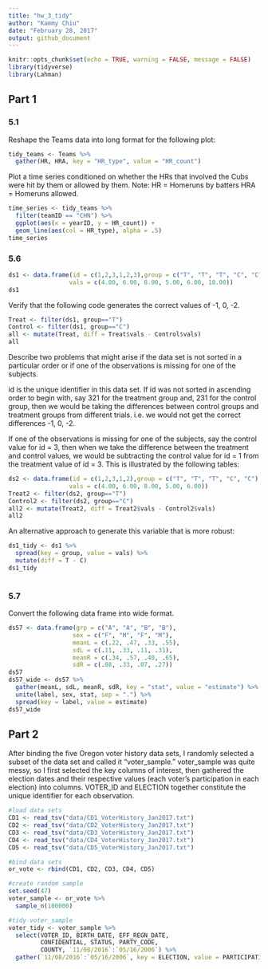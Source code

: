 ```yaml
---
title: "hw_3_tidy"
author: "Kammy Chiu"
date: "February 28, 2017"
output: github_document
---
```


```r
knitr::opts_chunk$set(echo = TRUE, warning = FALSE, message = FALSE)
library(tidyverse)
library(Lahman)
```
## Part 1
### 5.1
Reshape the Teams data into long format for the following plot:
```r
tidy_teams <- Teams %>%
  gather(HR, HRA, key = "HR_type", value = "HR_count")
```

Plot a time series conditioned on whether the HRs that involved the Cubs were hit by them or allowed by them. Note: HR = Homeruns by batters HRA = Homeruns allowed.
```r
time_series <- tidy_teams %>%
  filter(teamID == "CHN") %>%
  ggplot(aes(x = yearID, y = HR_count)) +
  geom_line(aes(col = HR_type), alpha = .5)
time_series
```

### 5.6

```r
ds1 <- data.frame(id = c(1,2,3,1,2,3),group = c("T", "T", "T", "C", "C", "C"),
                 vals = c(4.00, 6.00, 8.00, 5.00, 6.00, 10.00))
ds1
```

Verify that the following code generates the correct values of -1, 0, -2.
```r
Treat <- filter(ds1, group=="T")
Control <- filter(ds1, group=="C")
all <- mutate(Treat, diff = Treat$vals - Control$vals)
all
```

Describe two problems that might arise if the data set is not sorted in a particular order or if one of the observations is missing for one of the subjects.

id is the unique identifier in this data set. If id was not sorted in ascending order to begin with, say 321 for the treatment group and, 231 for the control group, then we would be taking the differences between control groups and treatment groups from different trials. i.e. we would not get the correct differences -1, 0, -2.


If one of the observations is missing for one of the subjects, say the control value for id = 3, then when we take the difference between the treatment and control values, we would be subtracting the control value for id = 1 from the treatment value of id = 3. This is illustrated by the following tables:

```r
ds2 <- data.frame(id = c(1,2,3,1,2),group = c("T", "T", "T", "C", "C"),
                 vals = c(4.00, 6.00, 8.00, 5.00, 6.00))
Treat2 <- filter(ds2, group=="T")
Control2 <- filter(ds2, group=="C")
all2 <- mutate(Treat2, diff = Treat2$vals - Control2$vals)
all2
```

An alternative approach to generate this variable that is more robust:

```r
ds1_tidy <- ds1 %>%
  spread(key = group, value = vals) %>%
  mutate(diff = T - C)
ds1_tidy
  
```
### 5.7
Convert the following data frame into wide format.
```r
ds57 <- data.frame(grp = c("A", "A", "B", "B"),
                  sex = c("F", "M", "F", "M"),
                  meanL = c(.22, .47, .33, .55),
                  sdL = c(.11, .33, .11, .31),
                  meanR = c(.34, .57, .40, .65),
                  sdR = c(.08, .33, .07, .27))
ds57
ds57_wide <- ds57 %>%
  gather(meanL, sdL, meanR, sdR, key = "stat", value = "estimate") %>%
  unite(label, sex, stat, sep = ".") %>%
  spread(key = label, value = estimate)
ds57_wide
```
## Part 2
After binding the five Oregon voter history data sets, I randomly selected a subset of the data set and called it "voter_sample." voter_sample was quite messy, so I first selected the key columns of interest, then gathered the election dates and their respective values (each voter's participation in each election) into columns. VOTER_ID and ELECTION together constitute the unique identifier for each observation.
```r
#load data sets
CD1 <- read_tsv("data/CD1_VoterHistory_Jan2017.txt")
CD2 <- read_tsv("data/CD2_VoterHistory_Jan2017.txt")
CD3 <- read_tsv("data/CD3_VoterHistory_Jan2017.txt")
CD4 <- read_tsv("data/CD4_VoterHistory_Jan2017.txt")
CD5 <- read_tsv("data/CD5_VoterHistory_Jan2017.txt")

#bind data sets
or_vote <- rbind(CD1, CD2, CD3, CD4, CD5)

#create random sample
set.seed(47)
voter_sample <- or_vote %>%
  sample_n(100000)

#tidy voter_sample
voter_tidy <- voter_sample %>%
  select(VOTER_ID, BIRTH_DATE, EFF_REGN_DATE,
         CONFIDENTIAL, STATUS, PARTY_CODE,
         COUNTY, `11/08/2016`:`05/16/2006`) %>%
  gather(`11/08/2016`:`05/16/2006`, key = ELECTION, value = PARTICIPATION)
```
